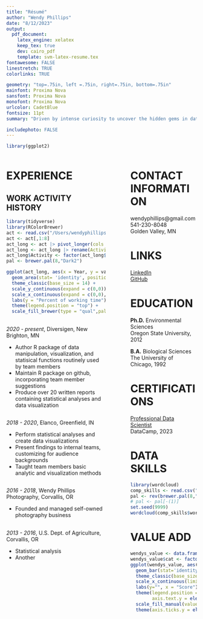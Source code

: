```yaml
---
title: "Résumé"
author: "Wendy Phillips"
date: "8/12/2023"
output: 
  pdf_document:
    latex_engine: xelatex
    keep_tex: true
    dev: cairo_pdf
    template: svm-latex-resume.tex
fontawesome: FALSE
linestretch: TRUE
colorlinks: TRUE

geometry: "top=.75in, left =.75in, right=.75in, bottom=.75in"
mainfont: Proxima Nova
sansfont: Proxima Nova
monofont: Proxima Nova 
urlcolor: CadetBlue
fontsize: 11pt
summary: "Driven by intense curiosity to uncover the hidden gems in data. Highly experienced in data analytics. Passionate about communicating results in an audience-appropriate manner."  

includephoto: FALSE
---
```


```r
library(ggplot2)
```

<!-- Read more about Pandoc's [fenced_divs](https://pandoc.org/MANUAL.html#extension-fenced_divs) syntax -->

:::::: {.columns}
::: {.column width="57%" data-latex="{0.57\textwidth}"}

# EXPERIENCE
\vspace{0em}
## **WORK ACTIVITY HISTORY**
```r
library(tidyverse)
library(RColorBrewer)
act <- read.csv("/Users/wendyphillips/Documents/Computing/R_work/data/Activities.csv", check.names = FALSE)
act <- act[,1:8]
act_long <- act |> pivot_longer(cols = 2:8)
act_long <- act_long |> rename(Activity = name)
act_long$Activity <- factor(act_long$Activity, level = c("Data_analysis", "Research", "Writing" ,"Presenting", "Learning", "Teaching", "Other"))
pal <- brewer.pal(8,"Dark2")

ggplot(act_long, aes(x = Year, y = value, fill = Activity)) +
  geom_area(stat= 'identity', position = "stack") +
  theme_classic(base_size = 14) +
  scale_y_continuous(expand = c(0,0))+
  scale_x_continuous(expand = c(0,0), breaks = c(2000,2005,2010,2015,2020)) +
  labs(y = "Percent of working time") +
  theme(legend.position = "top") +
  scale_fill_brewer(type = "qual",palette =  "Dark2")

```


## \textcolor{MidnightBlue}{Senior Bioinformatician}
\vspace{-0.75em}
*2020 - present*, Diversigen, New Brighton, MN  

- Author R package of data manipulation, visualization, and statisical functions routinely used by team members
- Maintain R package on github, incorporating team member suggestions
- Produce over 20 written reports containing statistical analyses and data visualization

\vspace{-1.em}
## \textcolor{MidnightBlue}{Research Scientist}
\vspace{-0.75em}
*2018 - 2020*, Elanco, Greenfield, IN 

- Perform statistical analyses and create data visualizations
- Present findings to internal teams, customizing for audience backgrounds
- Taught team members basic analytic and visualization methods

\vspace{-1.em}
## \textcolor{MidnightBlue}{Business Owner}
\vspace{-0.75em}
*2016 - 2018*, Wendy Phillips Photography, Corvallis, OR

- Founded and managed self-owned photography business

\vspace{-1.em}
## \textcolor{MidnightBlue}{Research Associate}
\vspace{-0.75em}
*2013 - 2016*, U.S. Dept. of Agriculture,  Corvallis, OR  

- Statistical analysis
- Another

:::
::: {.column width="5%" data-latex="{0.05\textwidth}"}
\ 
<!-- an empty div with an empty character to serve as a column sep -->
:::
:::::: {.column width="38%" data-latex="{0.38\textwidth}"}

# CONTACT INFORMATION
\vspace{-0.5em}
wendyphillips@gmail.com  
541-230-8048  
Golden Valley, MN  

\vspace{-0.75em}
# LINKS
\vspace{-0.5em}
[LinkedIn](https://https://www.linkedin.com/in/wendyphillipsphd/)  
[GitHub](https://github.com/wendysphillips)  

\vspace{-0.75em}
# EDUCATION
\vspace{-0.5em}
**Ph.D.** Environmental Sciences  
Oregon State University, 2012   

**B.A.** Biological Sciences  
The University of Chicago, 1992 

\vspace{-0.75em}
# CERTIFICATIONS
\vspace{-0.5em}
[Professional Data Scientist](https://www.datacamp.com/certificate/DS0027755206453)      
DataCamp, 2023

\vspace{-0.75em}
# DATA SKILLS

```r
library(wordcloud) 
comp_skills <- read.csv("/Users/wendyphillips/Documents/Computing/R_work/data/computing_skills.csv")
pal <- rev(brewer.pal(8,"Dark2"))
# pal <- pal[-(1)]
set.seed(9999)
wordcloud(comp_skills$word, comp_skills$freq, scale=c(4,.5),min.freq=2,max.words=Inf,random.order=TRUE, random.color=TRUE, rot.per=0, colors=pal)
```


# VALUE ADD
```r

wendys_value <- data.frame(cat = c("apple now", "apple with wendy"), vals = c(10,11))
wendys_value$cat <- factor(wendys_value$cat, levels =c("apple with wendy", "apple now"))
ggplot(wendys_value, aes(x=vals, y = cat, group = cat)) +
  geom_bar(stat='identity', width=0.75,aes(fill = cat)) +
  theme_classic(base_size = 16) +
  scale_x_continuous(limits = c(0,11), breaks = c(0,5,10), expand = c(0,0)) +
  labs(y="", x = "Score") +
  theme(legend.position = "none",
        axis.text.y = element_text(color = "#3591aa", size = 14, face = "bold")) +
  scale_fill_manual(values = c( "#D4AF37", "#C0C0C0")) +
  theme(axis.ticks.y = element_blank())
  
```

 



:::
::::::

